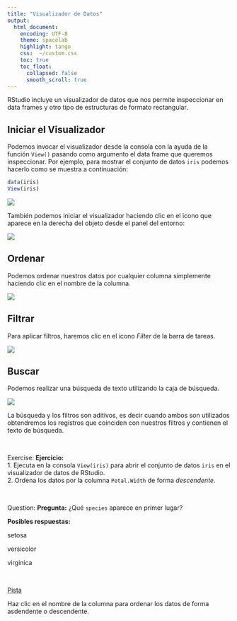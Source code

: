 ```yaml
---
title: "Visualizador de Datos"
output:
  html_document:
    encoding: UTF-8
    theme: spacelab
    highlight: tango
    css:  ~/custom.css
    toc: true
    toc_float: 
      collapsed: false
      smooth_scroll: true
---
```



RStudio incluye un visualizador de datos que nos permite inspeccionar en data frames y otro tipo de estructuras de formato rectangular.

## Iniciar el Visualizador

Podemos invocar el visualizador desde la consola con la ayuda de la función `View()` pasando como argumento el data frame que queremos inspeccionar. Por ejemplo, para mostrar el conjunto de datos `iris` podemos hacerlo como se muestra a continuación:

```r
data(iris)
View(iris)
```


![](https://i.imgur.com/uEmlRbU.png)

También podemos iniciar el visualizador haciendo clic en el icono que aparece en la derecha del objeto desde el panel del entorno:

![](https://i.imgur.com/oxMxk7j.png)


## Ordenar

Podemos ordenar nuestros datos por cualquier columna simplemente haciendo clic en el nombre de la columna.

![](https://i.imgur.com/zSducP3.png)


## Filtrar

Para aplicar filtros, haremos clic en el icono _Filter_ de la barra de tareas. 

![](https://i.imgur.com/7GjI8vk.png)

## Buscar

Podemos realizar una búsqueda de texto utilizando la caja de búsqueda.

![](https://i.imgur.com/2gSpL42.png)

La búsqueda y los filtros son aditivos, es decir cuando ambos son utilizados obtendremos los registros que coinciden con nuestros filtros y contienen el texto de búsqueda.

</br>

<div class="alert alert-info" role="alert">
<span class="glyphicon glyphicon-pencil" aria-hidden="true"></span>
<span class="sr-only">Exercise:</span>
**Ejercicio:**</br>
1.  Ejecuta en la consola `View(iris)` para abrir el conjunto de datos `iris` en el visualizador de datos de RStudio.</br>
2. Ordena los datos por la columna `Petal.Width` de forma _descendente_.
</div>

</br>

<div class="alert alert-warning" role="alert">
<span class="glyphicon glyphicon-question-sign" aria-hidden="true"></span>
<span class="sr-only">Question:</span>
**Pregunta:**
¿Qué `species` aparece en primer lugar?

**Posibles respuestas:**
<p><span class="glyphicon glyphicon-check" aria-hidden="true">  setosa</span></p>
<p><span class="glyphicon glyphicon-check" aria-hidden="true">  versicolor</span></p>
<p><span class="glyphicon glyphicon-check" aria-hidden="true">  virginica</span></p>
</div>

</br>

<p>
<a class="btn btn-info" data-toggle="collapse" href="#hint" aria-expanded="false" aria-controls="collapseExample">
<span class="glyphicon glyphicon-exclamation-sign" aria-hidden="true">     Pista</span></a>
</p>
<div class="collapse" id="hint">
<div class="card card-block">
<div class="alert alert-info" role="alert">
Haz clic en el nombre de la columna para ordenar los datos de forma asdendente o descendente.
</div>
</div>


